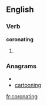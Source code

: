 
==English==

===Verb===
'''coronating'''

# {{present participle of|[[coronate]]}}

===Anagrams===
* {{alphagram|acginnoort}}
* [[cartooning#English|cartooning]]

[[fr:coronating]]
